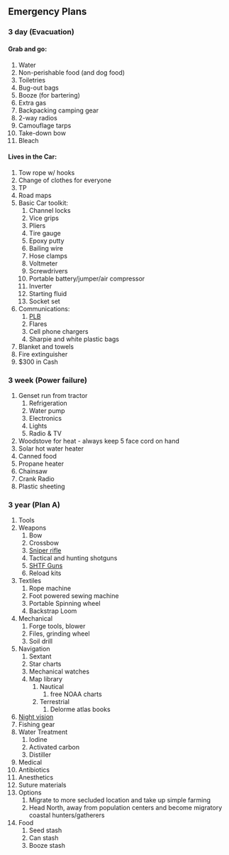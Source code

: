 
##  Emergency Plans 

###  3 day (Evacuation) 
#### Grab and go:

1. Water
1. Non-perishable food (and dog food)
1. Toiletries
1. Bug-out bags
1. Booze (for bartering)
1. Extra gas
1. Backpacking camping gear
1. 2-way radios
1. Camouflage tarps
1. Take-down bow
1. Bleach

#### Lives in the Car:

1. Tow rope w/ hooks
1. Change of clothes for everyone
1. TP
1. Road maps
1. Basic Car toolkit:
    1. Channel locks
    1. Vice grips
    1. Pliers
    1. Tire gauge
    1. Epoxy putty
    1. Bailing wire
    1. Hose clamps
    1. Voltmeter
    1. Screwdrivers
    1. Portable battery/jumper/air compressor
    1. Inverter
    1. Starting fluid
    1. Socket set
1. Communications:
    1. [PLB](./IoTProjects.html#the-best-damn-radio-system)
    1. Flares
    1. Cell phone chargers
    1. Sharpie and white plastic bags
1. Blanket and towels
1. Fire extinguisher
1. \$300 in Cash

###  3 week (Power failure) 
1. Genset run from tractor
    1. Refrigeration
    1. Water pump
    1. Electronics
    1. Lights
    1. Radio & TV
1. Woodstove for heat - always keep 5 face cord on hand
1. Solar hot water heater
1. Canned food
1. Propane heater
1. Chainsaw
1. Crank Radio
1. Plastic sheeting

###  3 year (Plan A) 
1. Tools
1. Weapons
    1. Bow
    1. Crossbow
    1. [Sniper rifle](./ShootingProjects.html#f-class-1000yarder)
    1. Tactical and hunting shotguns
    1. [SHTF Guns](https://www.youtube.com/watch?v=pW0zw1SOJ8k)
    1. Reload kits
1. Textiles
    1. Rope machine
    1. Foot powered sewing machine
    1. Portable Spinning wheel
    1. Backstrap Loom
1. Mechanical
    1. Forge tools, blower
    1. Files, grinding wheel
    1. Soil drill
1. Navigation
    1. Sextant
    1. Star charts
    1. Mechanical watches
    1. Map library
        1. Nautical
            1. free NOAA charts
        1. Terrestrial
            1. Delorme atlas books
1. [Night vision](https://www.amazon.com/AGM-Asp-Micro-Thermal-Imaging-Monocular/dp/B08CRZZXDL?th=1)
1. Fishing gear
1. Water Treatment
    1. Iodine
    1. Activated carbon
    1. Distiller
1. Medical
  1. Antibiotics
  1. Anesthetics
  1. Suture materials
1. Options
    1. Migrate to more secluded location and take up simple farming
    1. Head North, away from population centers and become migratory coastal hunters/gatherers
1. Food
    1. Seed stash
    1. Can stash
    1. Booze stash
